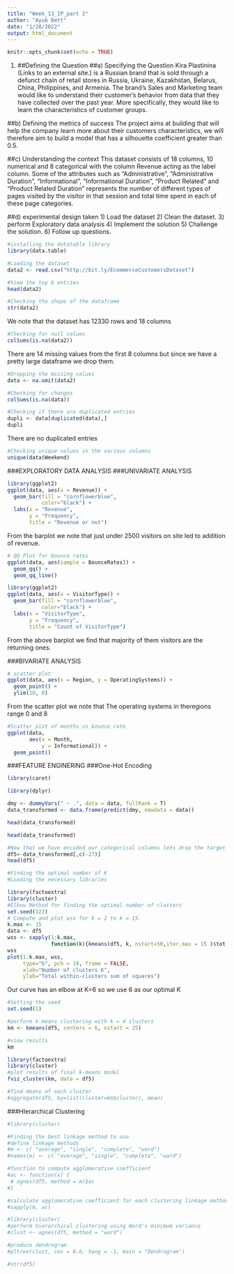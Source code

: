 ---
title: "Week_13_IP_part 2"
author: "Ayub Bett"
date: "1/28/2022"
output: html_document
---

```{r setup, include=FALSE}
knitr::opts_chunk$set(echo = TRUE)
```
1) ##Defining the Question
 ##a) Specifying the Question
Kira Plastinina (Links to an external site.) is a Russian brand that is sold through a defunct chain of retail stores in Russia, Ukraine, Kazakhstan, Belarus, China, Philippines, and Armenia. The brand’s Sales and Marketing team would like to understand their customer’s behavior from data that they have collected over the past year. More specifically, they would like to learn the characteristics of customer groups.

 ##b) Defining the metrics of success 
The project aims at building that will help the company learn more about their customers characteristics, we will therefore aim to build a model that has a silhouette coefficient greater than 0.5.

 ##c) Understanding the context
This dataset consists of 18 columns, 10 numerical and 8 categorical with the column Revenue acting as the label column. Some of the attributes such as "Administrative", "Administrative Duration", "Informational", "Informational Duration", "Product Related" and "Product Related Duration" represents the number of different types of pages visited by the visitor in that session and total time spent in each of these page categories. 

 ##d) experimental design taken
  1) Load the dataset
  2) Clean the dataset.
  3) perform Exploratory data analysis
  4) Implement the solution
  5) Challenge the solution.
  6) Follow up questions.
  
  
```{r}
#installing the datatable library
library(data.table)

#Loading the dataset
data2 <- read.csv("http://bit.ly/EcommerceCustomersDataset")

#View the top 6 entries
head(data2)
```
```{r}
#Checking the shape of the dataframe
str(data2)
```
We note that the dataset has 12330 rows and 18 columns


```{r}
#Checking for null values
colSums(is.na(data2))

```
There are 14 missing values from the first 8 columns but since we have a pretty large dataframe we drop them.

```{r}
#Dropping the missing values
data <- na.omit(data2)

#Checking for changes
colSums(is.na(data))
```
```{r}
#Checking if there are duplicated entries
dupli <- data[duplicated(data),]
dupli
```
There are no duplicated entries

```{r}

#Checking unique values in the various columns
unique(data$Weekend)
```
###EXPLORATORY DATA ANALYSIS
###UNIVARIATE ANALYSIS
```{r}
library(ggplot2)
ggplot(data, aes(x = Revenue)) + 
  geom_bar(fill = "cornflowerblue", 
           color="black") +
  labs(x = "Revenue", 
       y = "Frequency", 
       title = "Revenue or not")
```
From the barplot we note that just under 2500 visitors on site led to addition of revenue.
```{r}
# QQ Plot for bounce rates
ggplot(data, aes(sample = BounceRates)) + 
  geom_qq() +
  geom_qq_line()

```
```{r}
library(ggplot2)
ggplot(data, aes(x = VisitorType)) + 
  geom_bar(fill = "cornflowerblue", 
           color="black") +
  labs(x = "VisitorType", 
       y = "Frequency", 
       title = "Count of VisitorType")
```

From the above barplot we find that majority of them visitors are the returning ones.


###BIVARIATE ANALYSIS
```{r}
# scatter plot
ggplot(data, aes(x = Region, y = OperatingSystems)) +
  geom_point() +
  ylim(10, 0)
```
From the scatter plot we note that The operating systems in theregions range 0 and 8
```{r}
#Scatter plot of months vs bounce rate
ggplot(data, 
       aes(x = Month, 
           y = Informational)) +
  geom_point()

```
###FEATURE ENGINERING
###One-Hot Encoding
```{r}
library(caret)

library(dplyr)

dmy <- dummyVars(" ~ .", data = data, fullRank = T)
data_transformed <- data.frame(predict(dmy, newdata = data))

head(data_transformed)

```

```{r}
head(data_transformed)

#Now that we have encoded our categorical columns lets drop the target column Revenue
df5<-data_transformed[,c(-27)]
head(df5)

```

```{r}
#Finding the optimal number of K
#Loading the necessary libraries

library(factoextra)
library(cluster)
#Elbow Method for finding the optimal number of clusters
set.seed(123)
# Compute and plot wss for k = 2 to k = 15.
k.max <- 15
data <- df5
wss <- sapply(1:k.max, 
              function(k){kmeans(df5, k, nstart=50,iter.max = 15 )$tot.withinss})
wss
plot(1:k.max, wss,
     type="b", pch = 19, frame = FALSE, 
     xlab="Number of clusters K",
     ylab="Total within-clusters sum of squares")


```
Our curve has an elbow at K=6 so we use 6 as our optimal K
```{r}
#Setting the seed
set.seed(1)

#perform k-means clustering with k = 4 clusters
km <- kmeans(df5, centers = 6, nstart = 25)

#view results
km

```
```{r}
library(factoextra)
library(cluster)
#plot results of final k-means model
fviz_cluster(km, data = df5)

```

```{r}
#find means of each cluster
#aggregate(df5, by=list(cluster=km$cluster), mean)
```
###HIerarchical Clustering
```{r}
#library(cluster)

#Finding the best linkage method to use
#define linkage methods
#m <- c( "average", "single", "complete", "ward")
#names(m) <- c( "average", "single", "complete", "ward")

#function to compute agglomerative coefficient
#ac <- function(x) {
 # agnes(df5, method = m)$ac
#}

#calculate agglomerative coefficient for each clustering linkage method
#sapply(m, ac)
```

```{r}
#library(cluster)
#perform hierarchical clustering using Ward's minimum variance
#clust <- agnes(df5, method = "ward")

#produce dendrogram
#pltree(clust, cex = 0.6, hang = -1, main = "Dendrogram") 
```
```{r}
#str(df5)
```
